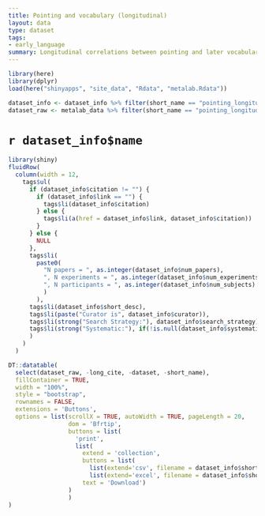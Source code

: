 ```yaml
---
title: Pointing and vocabulary (longitudinal)
layout: data
type: dataset
tags: 
- early_language
summary: Longitudinal correlations between pointing and later vocabulary.<br>18 papers | 18 experiments | 558 subjects
---
```


```r
library(here)
library(dplyr)
load(here("shinyapps", "site_data", "Rdata", "metalab.Rdata"))

dataset_info <- dataset_info %>% filter(short_name == "pointing_longitudinal")
dataset_raw <- metalab_data %>% filter(short_name == "pointing_longitudinal")

```
# `r dataset_info$name` 

```r
library(shiny)
fluidRow(
  column(width = 12,
    tags$ul(
      if (dataset_info$citation != "") {
        if (dataset_info$link == "") {
          tags$li(dataset_info$citation)
        } else {
          tags$li(a(href = dataset_info$link, dataset_info$citation))
        } 
      } else {
        NULL
      },
      tags$li(
        paste0(
          "N papers = ", as.integer(dataset_info$num_papers),
          ", N experiments = ", as.integer(dataset_info$num_experiments),
          ", N participants = ", as.integer(dataset_info$num_subjects)
          )
        ),
      tags$li(dataset_info$short_desc),
      tags$li(paste("Curator is", dataset_info$curator)),
      tags$li(strong("Search Strategy:"), dataset_info$search_strategy),
      tags$li(strong("Systematic:"), if(!is.null(dataset_info$systematic) && dataset_info$systematic) "yes" else "no")       
      )
    )
  )
```

```r

DT::datatable(
  select(dataset_raw, -long_cite, -dataset, -short_name),
  fillContainer = TRUE,
  width = "100%",
  style = "bootstrap",
  rownames = FALSE,
  extensions = 'Buttons',
  options = list(scrollX = TRUE, autoWidth = TRUE, pageLength = 20, 
                 dom = 'Bfrtip', 
                 buttons = list(
                   'print', 
                   list(
                     extend = 'collection',
                     buttons = list(
                       list(extend='csv', filename = dataset_info$short_name),
                       list(extend='excel', filename = dataset_info$short_name)),
                     text = 'Download')
                 )
                 )
)

```

<script>
// $('.tab-pane > div').css("width", '100%');
</script>
